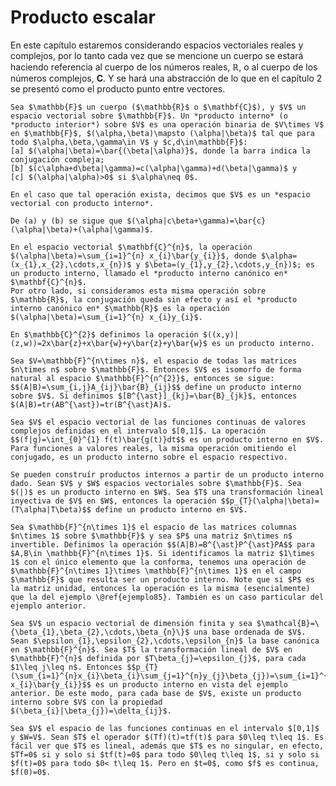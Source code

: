 # Producto escalar

En este capítulo estaremos considerando espacios vectoriales reales y complejos, por lo tanto cada vez que se mencione un cuerpo se estará haciendo referencia al cuerpo de los números reales, $\mathbb{R}$, o al cuerpo de los números complejos, $\mathbf{C}$. Y se hará una abstracción de lo que en el capítulo 2 se presentó como el producto punto entre vectores.

```definition
Sea $\mathbb{F}$ un cuerpo ($\mathbb{R}$ o $\mathbf{C}$), y $V$ un espacio vectorial sobre $\mathbb{F}$. Un *producto interno* (o *producto interior*) sobre $V$ es una operación binaria de $V\times V$ en $\mathbb{F}$, $(\alpha,\beta)\mapsto (\alpha|\beta)$ tal que para todo $\alpha,\beta,\gamma\in V$ y $c,d\in\mathbb{F}$:
[a] $(\alpha|\beta)=\bar{(\beta|\alpha)}$, donde la barra indica la conjugación compleja;
[b] $(c\alpha+d\beta|\gamma)=c(\alpha|\gamma)+d(\beta|\gamma)$ y
[c] $(\alpha|\alpha)>0$ si $\alpha\neq 0$.

En el caso que tal operación exista, decimos que $V$ es un *espacio vectorial con producto interno*.

```

```remark
De (a) y (b) se sigue que $(\alpha|c\beta+\gamma)=\bar{c}(\alpha|\beta)+(\alpha|\gamma)$.

```

```example
En el espacio vectorial $\mathbf{C}^{n}$, la operación $(\alpha|\beta)=\sum_{i=1}^{n} x_{i}\bar{y_{i}}$, donde $\alpha=(x_{1},x_{2},\cdots,x_{n})$ y $\beta=(y_{1},y_{2},\cdots,y_{n})$; es un producto interno, llamado el *producto interno canónico en* $\mathbf{C}^{n}$.
Por otro lado, si consideramos esta misma operación sobre $\mathbb{R}$, la conjugación queda sin efecto y así el *producto interno canónico en* $\mathbb{R}$ es la operación $(\alpha|\beta)=\sum_{i=1}^{n} x_{i}y_{i}$.

```

```example
En $\mathbb{C}^{2}$ definimos la operación $((x,y)|(z,w))=2x\bar{z}+x\bar{w}+y\bar{z}+y\bar{w}$ es un producto interno.

```

```example
Sea $V=\mathbb{F}^{n\times n}$, el espacio de todas las matrices $n\times n$ sobre $\mathbb{F}$. Entonces $V$ es isomorfo de forma natural al espacio $\mathbb{F}^{n^{2}}$, entonces se sigue: $$(A|B)=\sum_{i,j}A_{ij}\bar{B}_{ij}$$ define un producto interno sobre $V$. Si definimos $[B^{\ast}]_{kj}=\bar{B}_{jk}$, entonces $(A|B)=tr(AB^{\ast})=tr(B^{\ast}A)$. 

```

```example
Sea $V$ el espacio vectorial de las funciones continuas de valores complejos definidas en el intervalo $[0,1]$. La operación $$(f|g)=\int_{0}^{1} f(t)\bar{g(t)}dt$$ es un producto interno en $V$. Para funciones a valores reales, la misma operación omitiendo el conjugado, es un producto interno sobre el espacio respectivo.

```

```example
Se pueden construír productos internos a partir de un producto interno dado. Sean $V$ y $W$ espacios vectoriales sobre $\mathbb{F}$. Sea $(|)$ es un producto interno en $W$. Sea $T$ una transformación lineal inyectiva de $V$ en $W$, entonces la operación $$p_{T}(\alpha|\beta)=(T\alpha|T\beta)$$ define un producto interno en $V$.

```

```example
Sea $\mathbb{F}^{n\times 1}$ el espacio de las matrices columnas $n\times 1$ sobre $\mathbb{F}$ y sea $P$ una matriz $n\times n$ invertible. Definimos la operación $$(A|B)=B^{\ast}P^{\ast}PA$$ para $A,B\in \mathbb{F}^{n\times 1}$. Si identificamos la matriz $1\times 1$ con el único elemento que la conforma, tenemos una operación de $\mathbb{F}^{n\times 1}\times \mathbb{F}^{n\times 1}$ en el campo $\mathbb{F}$ que resulta ser un producto interno. Note que si $P$ es la matriz unidad, entonces la operación es la misma (esencialmente) que la del ejemplo \@ref{ejemplo85}. También es un caso particular del ejemplo anterior.

```

```example
Sea $V$ un espacio vectorial de dimensión finita y sea $\mathcal{B}=\{\beta_{1},\beta_{2},\cdots,\beta_{n}\}$ una base ordenada de $V$. Sean $\epsilon_{1},\epsilon_{2},\cdots,\epsilon_{n}$ la base canónica en $\mathbb{F}^{n}$. Sea $T$ la transformación lineal de $V$ en $\mathbb{F}^{n}$ definida por $T\beta_{j}=\epsilon_{j}$, para cada $1\leq j\leq n$. Entonces $$p_{T}(\sum_{i=1}^{n}x_{i}\beta_{i}\sum_{j=1}^{n}y_{j}\beta_{j})=\sum_{i=1}^{n} x_{i}\bar{y_{i}}$$ es un producto interno en vista del ejemplo anterior. De este modo, para cada base de $V$, existe un producto interno sobre $V$ con la propiedad $(\beta_{i}|\beta_{j})=\delta_{ij}$.

```

```example
Sea $V$ el espacio de las funciones continuas en el intervalo $[0,1]$ y $W=V$. Sean $T$ el operador $(Tf)(t)=tf(t)$ para $0\leq t\leq 1$. Es fácil ver que $T$ es lineal, además que $T$ es no singular, en efecto, $Tf=0$ si y solo si $tf(t)=0$ para todo $0\leq t\leq 1$, si y solo si $f(t)=0$ para todo $0< t\leq 1$. Pero en $t=0$, como $f$ es continua, $f(0)=0$. 

```